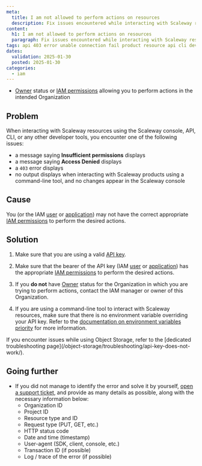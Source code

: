 ```yaml
---
meta:
  title: I am not allowed to perform actions on resources
  description: Fix issues encountered while interacting with Scaleway resources and products using the console or API.
content:
  h1: I am not allowed to perform actions on resources
  paragraph: Fix issues encountered while interacting with Scaleway resources and products using the console or API.
tags: api 403 error unable connection fail product resource api cli developer tools
dates:
  validation: 2025-01-30
  posted: 2025-01-30
categories:
  - iam
---
```

 
<Macro id="requirements" />

- [Owner](/iam/concepts/#owner) status or [IAM permissions](/iam/concepts/#permission) allowing you to perform actions in the intended Organization

## Problem

When interacting with Scaleway resources using the Scaleway console, API, CLI, or any other developer tools, you encounter one of the following issues:

- a message saying **Insufficient permissions** displays
- a message saying **Access Denied** displays
- a `403` error displays
- no output displays when interacting with Scaleway products using a command-line tool, and no changes appear in the Scaleway console

## Cause

You (or the IAM [user](/iam/concepts/#user) or [application](/iam/concepts/#application)) may not have the correct appropriate [IAM permissions](/iam/how-to/view-permission-sets/) to perform the desired actions. 

## Solution

1. Make sure that you are using a valid [API key](https://console.scaleway.com/iam/api-keys).

2. Make sure that the bearer of the API key (IAM [user](/iam/concepts/#user) or [application](/iam/concepts/#application)) has the appropriate [IAM permissions](/iam/how-to/view-permission-sets/) to perform the desired actions.

3. If you **do not** have [Owner](/iam/concepts/#owner) status for the Organization in which you are trying to perform actions, contact the IAM manager or owner of this Organization.

4. If you are using a command-line tool to interact with Scaleway resources, make sure that there is no environment variable overriding your API key. Refer to the [documentation on environment variables priority](/scaleway-cli/reference-content/environment-variables/#environment-variables-priority) for more information.

<Message type="note">
If you encounter issues while using Object Storage, refer to the [dedicated troubleshooting page](/object-storage/troubleshooting/api-key-does-not-work/).
</Message>

## Going further

- If you did not manage to identify the error and solve it by yourself, [open a support ticket](/account/how-to/open-a-support-ticket/), and provide as many details as possible, along with the necessary information below:
    - Organization ID
    - Project ID
    - Resource type and ID
    - Request type (PUT, GET, etc.)
    - HTTP status code
    - Date and time (timestamp)
    - User-agent (SDK, client, console, etc.)
    - Transaction ID (if possible)
    - Log / trace of the error (if possible)